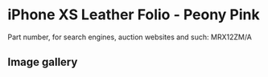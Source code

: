 # iPhone XS Leather Folio - Peony Pink

Part number, for search engines, auction websites and such: MRX12ZM/A

## Image gallery

<div style={{ width: "768px" }}>
  <GalleryComponent
    images={[
      {
        original: "/everysource/MRX12",
        thumbnail: "/everypreview/MRX12",
      },
      {
        original: "/everysource/MRX12_AV1_GOLD",
        thumbnail: "/everypreview/MRX12_AV1_GOLD",
      },
      {
        original: "/everysource/MRX12_AV1_SILVER",
        thumbnail: "/everypreview/MRX12_AV1_SILVER",
      },
      {
        original: "/everysource/MRX12_AV1_SPACE_GRAY",
        thumbnail: "/everypreview/MRX12_AV1_SPACE_GRAY",
      },
      {
        original: "/everysource/MRX12_AV2",
        thumbnail: "/everypreview/MRX12_AV2",
      }
    ]}
  />
</div>